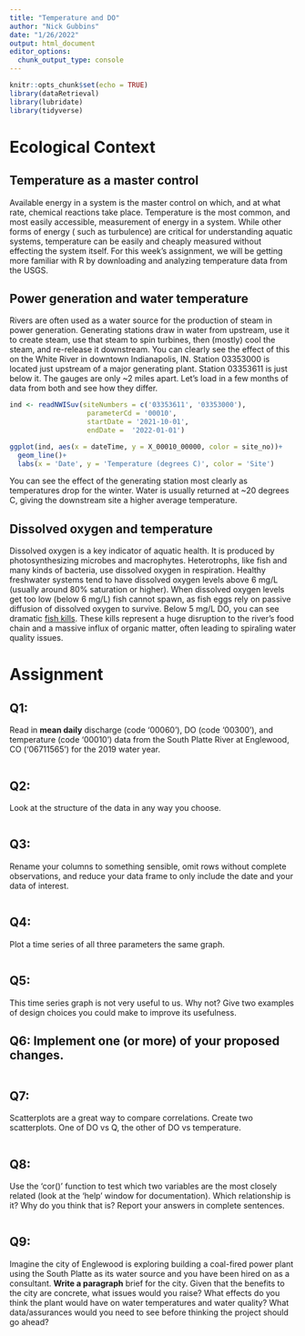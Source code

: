 ```yaml
---
title: "Temperature and DO"
author: "Nick Gubbins"
date: "1/26/2022"
output: html_document
editor_options: 
  chunk_output_type: console
---
```


```r
knitr::opts_chunk$set(echo = TRUE)
library(dataRetrieval)
library(lubridate)
library(tidyverse)
```

# Ecological Context

## Temperature as a master control

Available energy in a system is the master control on which, and at what rate, 
chemical reactions take place. Temperature is the most common, and most easily 
accessible, measurement of energy in a system. While other forms of energy (
such as turbulence) are critical for understanding aquatic systems, temperature 
can be easily and cheaply measured without effecting the system itself. 
For this week's assignment, we will be getting more familiar with R by 
downloading and analyzing temperature data from the USGS.

## Power generation and water temperature

Rivers are often used as a water source for the production of steam in power 
generation. Generating stations draw in water from upstream, use it to create 
steam, use that steam to spin turbines, then (mostly) cool the steam, and 
re-release it downstream. You can clearly see the effect of this on the 
White River in downtown Indianapolis, IN. Station 03353000 is located 
just upstream of a major generating plant. Station 03353611 is just below it.
The gauges are only ~2 miles apart. Let's load in a few months of data from
both and see how they differ.

```r
ind <- readNWISuv(siteNumbers = c('03353611', '03353000'),
                   parameterCd = '00010',
                   startDate = '2021-10-01',
                   endDate =  '2022-01-01')

ggplot(ind, aes(x = dateTime, y = X_00010_00000, color = site_no))+
  geom_line()+
  labs(x = 'Date', y = 'Temperature (degrees C)', color = 'Site')
```

You can see the effect of the generating station most clearly as temperatures
drop for the winter. Water is usually returned at ~20 degrees C, giving the 
downstream site a higher average temperature. 

## Dissolved oxygen and temperature

Dissolved oxygen is a key indicator of aquatic health. It is produced by 
photosynthesizing microbes and macrophytes. Heterotrophs, like fish and many 
kinds of bacteria, use dissolved oxygen in respiration. Healthy freshwater 
systems tend to have dissolved oxygen levels above 6 mg/L (usually around 80% 
saturation or higher). When dissolved oxygen levels get too low (below 6 mg/L) 
fish cannot spawn, as fish eggs rely on passive diffusion of dissolved oxygen 
to survive. Below 5 mg/L DO, you can see dramatic [fish kills](https://apnews.com/article/837ec91d3a1c4f86b1258be93cd865e8). These kills represent a huge disruption to the river's food chain and a massive 
influx of organic matter, often leading to spiraling water quality issues.

# Assignment

## Q1:
Read in **mean daily** discharge (code '00060'), DO (code '00300'), 
and temperature (code '00010') data from the South Platte River at Englewood, CO
('06711565') for the 2019 water year.

```r

```

## Q2: 
Look at the structure of the data in any way you choose.

```r

```

## Q3: 
Rename your columns to something sensible, omit rows without complete
observations, and reduce your data frame to only include the date and your data
of interest. 

```r

```

## Q4: 
Plot a time series of all three parameters the same graph.

```r

```

## Q5: 
This time series graph is not very useful to us.
Why not? Give two examples of design choices you could make to improve its
usefulness.



## Q6: Implement one (or more) of your proposed changes.

```r

```

## Q7: 
Scatterplots are a great way to compare correlations. 
Create two scatterplots. One of DO vs Q, the other of DO vs temperature.

```r

```

## Q8: 
Use the 'cor()' function to test which two variables are the most closely
related (look at the 'help' window for documentation). Which relationship is it?
Why do you think that is? Report your answers in complete sentences.

```r

```


## Q9:
Imagine the city of Englewood is exploring building a coal-fired power
plant using the South Platte as its water source and you have been hired on as a
consultant. **Write a paragraph** brief for the city. Given that the benefits to
the city are concrete, what issues would you raise? What effects do you think
the plant would have on water temperatures and water quality?
What data/assurances would you need to see before thinking the project
should go ahead?

